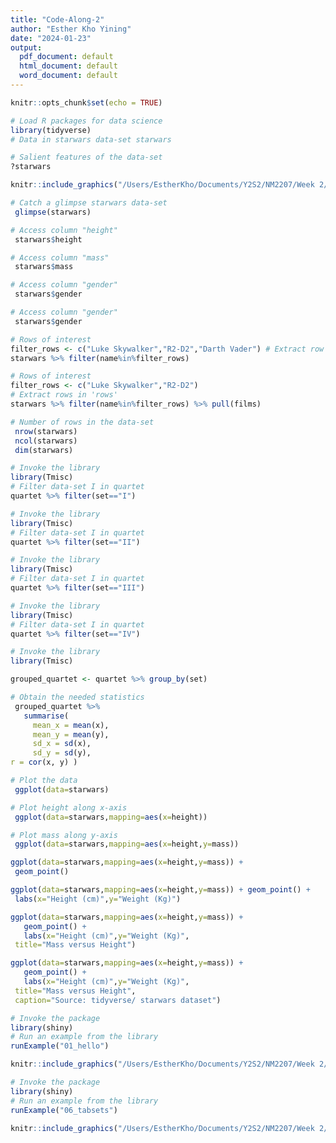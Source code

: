 ```yaml
---
title: "Code-Along-2"
author: "Esther Kho Yining"
date: "2024-01-23"
output:
  pdf_document: default
  html_document: default
  word_document: default
---
```


```r
knitr::opts_chunk$set(echo = TRUE)
```

```r

# Load R packages for data science
library(tidyverse)
# Data in starwars data-set starwars

```

```r
# Salient features of the data-set
?starwars

```

```r
knitr::include_graphics("/Users/EstherKho/Documents/Y2S2/NM2207/Week 2/Code-along-2/Starwars_help.jpg")
```

```r
# Catch a glimpse starwars data-set
 glimpse(starwars)
```
```r
# Access column "height"
 starwars$height
```

```r
# Access column "mass"
 starwars$mass
```

```r
# Access column "gender"
 starwars$gender
```

```r
# Access column "gender"
 starwars$gender
```

```r
# Rows of interest
filter_rows <- c("Luke Skywalker","R2-D2","Darth Vader") # Extract row corresponding to Luke Skywalker
starwars %>% filter(name%in%filter_rows)

```

```r
# Rows of interest
filter_rows <- c("Luke Skywalker","R2-D2")
# Extract rows in 'rows'
starwars %>% filter(name%in%filter_rows) %>% pull(films)

```

```r
# Number of rows in the data-set
 nrow(starwars)
 ncol(starwars)
 dim(starwars)

```

```r
# Invoke the library
library(Tmisc)
# Filter data-set I in quartet 
quartet %>% filter(set=="I")

```

```r
# Invoke the library
library(Tmisc)
# Filter data-set I in quartet 
quartet %>% filter(set=="II")

```

```r
# Invoke the library
library(Tmisc)
# Filter data-set I in quartet 
quartet %>% filter(set=="III")

```

```r
# Invoke the library
library(Tmisc)
# Filter data-set I in quartet 
quartet %>% filter(set=="IV")

```

```r
# Invoke the library
library(Tmisc)

grouped_quartet <- quartet %>% group_by(set)

# Obtain the needed statistics
 grouped_quartet %>%
   summarise(
     mean_x = mean(x),
     mean_y = mean(y),
     sd_x = sd(x),
     sd_y = sd(y),
r = cor(x, y) )

```

```r
# Plot the data
 ggplot(data=starwars)

```

```r
# Plot height along x-axis
 ggplot(data=starwars,mapping=aes(x=height))

```

```r
# Plot mass along y-axis
 ggplot(data=starwars,mapping=aes(x=height,y=mass))

```

```r
ggplot(data=starwars,mapping=aes(x=height,y=mass)) +
 geom_point()

```

```r
ggplot(data=starwars,mapping=aes(x=height,y=mass)) + geom_point() +
 labs(x="Height (cm)",y="Weight (Kg)")

```

```r
ggplot(data=starwars,mapping=aes(x=height,y=mass)) +
   geom_point() +
   labs(x="Height (cm)",y="Weight (Kg)",
 title="Mass versus Height")

```

```r
ggplot(data=starwars,mapping=aes(x=height,y=mass)) +
   geom_point() +
   labs(x="Height (cm)",y="Weight (Kg)",
 title="Mass versus Height",
 caption="Source: tidyverse/ starwars dataset")

```

```r
# Invoke the package 
library(shiny)
# Run an example from the library 
runExample("01_hello")
```

```r
knitr::include_graphics("/Users/EstherKho/Documents/Y2S2/NM2207/Week 2/Code-along-2/01.jpg")
```

```r
# Invoke the package 
library(shiny)
# Run an example from the library 
runExample("06_tabsets")
```

```r
knitr::include_graphics("/Users/EstherKho/Documents/Y2S2/NM2207/Week 2/Code-along-2/06.jpg")
```


